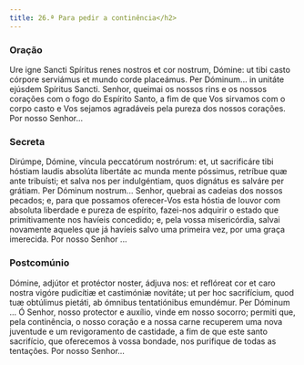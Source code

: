 ```yaml
---
title: 26.ª Para pedir a continência</h2>
---
```


### Oração

<div class="side-by-side not-content">
  <span>
    Ure igne Sancti Spíritus renes nostros et cor nostrum, Dómine: ut tibi casto
    córpore serviámus et mundo corde placeámus. Per Dóminum... in unitáte
    ejúsdem Spíritus Sancti.
  </span>
  <span>
    Senhor, queimai os nossos rins e os nossos corações com o fogo do Espírito
    Santo, a fim de que Vos sirvamos com o corpo casto e Vos sejamos agradáveis
    pela pureza dos nossos corações. Por nosso Senhor...
  </span>
</div>

### Secreta

<div class="side-by-side not-content">
  <span>
    Dirúmpe, Dómine, víncula peccatórum nostrórum: et, ut sacrificáre tibi
    hóstiam laudis absolúta libertáte ac munda mente póssimus, retríbue quæ ante
    tribuísti; et salva nos per indulgéntiam, quos dignátus es salváre per
    grátiam. Per Dóminum nostrum...
  </span>
  <span>
    Senhor, quebrai as cadeias dos nossos pecados; e, para que possamos
    oferecer-Vos esta hóstia de louvor com absoluta liberdade e pureza de
    espírito, fazei-nos adquirir o estado que primitivamente nos havíeis
    concedido; e, pela vossa misericórdia, salvai novamente aqueles que já
    havíeis salvo uma primeira vez, por uma graça imerecida. Por nosso Senhor
    ...
  </span>
</div>

### Postcomúnio

<div class="side-by-side not-content">
  <span>
    Dómine, adjútor et protéctor noster, ádjuva nos: et reflóreat cor et caro
    nostra vigóre pudicítiæ et castimóniæ novitáte; ut per hoc sacrifícium, quod
    tuæ obtúlimus pietáti, ab ómnibus tentatiónibus emundémur. Per Dóminum ...
  </span>
  <span>
    Ó Senhor, nosso protector e auxílio, vinde em nosso socorro; permiti que,
    pela continência, o nosso coração e a nossa carne recuperem uma nova
    juventude e um revigoramento de castidade, a fim de que este santo
    sacrifício, que oferecemos à vossa bondade, nos purifique de todas as
    tentações. Por nosso Senhor...
  </span>
</div>

